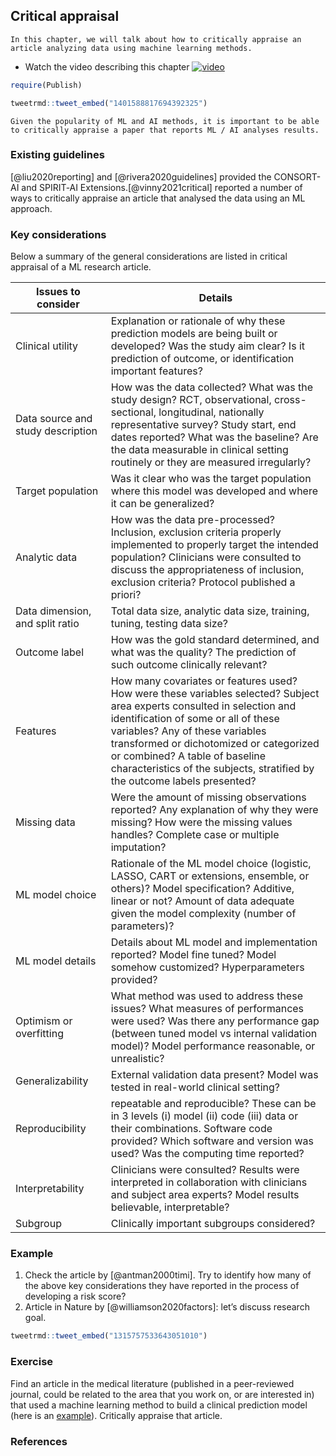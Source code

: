 ## Critical appraisal {.unnumbered}

```block
In this chapter, we will talk about how to critically appraise an article analyzing data using machine learning methods.
```

-   Watch the video describing this chapter [![video](https://img.youtube.com/vi/Y4q2kKNcOSo/maxresdefault.jpg)](https://youtu.be/Y4q2kKNcOSo)

```r
require(Publish)
```

```r
tweetrmd::tweet_embed("1401588817694392325")
```

```block
Given the popularity of ML and AI methods, it is important to be able to critically appraise a paper that reports ML / AI analyses results.
```

### Existing guidelines

[@liu2020reporting] and [@rivera2020guidelines] provided the CONSORT-AI and SPIRIT‑AI Extensions.[@vinny2021critical] reported a number of ways to critically appraise an article that analysed the data using an ML approach.

### Key considerations

Below a summary of the general considerations are listed in critical appraisal of a ML research article.

| Issues to consider                | Details                                                                                                                                                                                                                                                                                                                                                    |
|----------------------|--------------------------------------------------|
| Clinical utility                  | Explanation or rationale of why these prediction models are being built or developed? Was the study aim clear? Is it prediction of outcome, or identification important features?                                                                                                                                                                          |
| Data source and study description | How was the data collected? What was the study design? RCT, observational, cross-sectional, longitudinal, nationally representative survey? Study start, end dates reported? What was the baseline? Are the data measurable in clinical setting routinely or they are measured irregularly?                                                                |
| Target population                 | Was it clear who was the target population where this model was developed and where it can be generalized?                                                                                                                                                                                                                                                 |
| Analytic data                     | How was the data pre-processed? Inclusion, exclusion criteria properly implemented to properly target the intended population? Clinicians were consulted to discuss the appropriateness of inclusion, exclusion criteria? Protocol published a priori?                                                                                                     |
| Data dimension, and split ratio   | Total data size, analytic data size, training, tuning, testing data size?                                                                                                                                                                                                                                                                                  |
| Outcome label                     | How was the gold standard determined, and what was the quality? The prediction of such outcome clinically relevant?                                                                                                                                                                                                                                        |
| Features                          | How many covariates or features used? How were these variables selected? Subject area experts consulted in selection and identification of some or all of these variables? Any of these variables transformed or dichotomized or categorized or combined? A table of baseline characteristics of the subjects, stratified by the outcome labels presented? |
| Missing data                      | Were the amount of missing observations reported? Any explanation of why they were missing? How were the missing values handles? Complete case or multiple imputation?                                                                                                                                                                                     |
| ML model choice                   | Rationale of the ML model choice (logistic, LASSO, CART or extensions, ensemble, or others)? Model specification? Additive, linear or not? Amount of data adequate given the model complexity (number of parameters)?                                                                                                                                      |
| ML model details                  | Details about ML model and implementation reported? Model fine tuned? Model somehow customized? Hyperparameters provided?                                                                                                                                                                                                                                  |
| Optimism or overfitting           | What method was used to address these issues? What measures of performances were used? Was there any performance gap (between tuned model vs internal validation model)? Model performance reasonable, or unrealistic?                                                                                                                                     |
| Generalizability                  | External validation data present? Model was tested in real-world clinical setting?                                                                                                                                                                                                                                                                         |
| Reproducibility                   | repeatable and reproducible? These can be in 3 levels (i) model (ii) code (iii) data or their combinations. Software code provided? Which software and version was used? Was the computing time reported?                                                                                                                                                  |
| Interpretability                  | Clinicians were consulted? Results were interpreted in collaboration with clinicians and subject area experts? Model results believable, interpretable?                                                                                                                                                                                                    |
| Subgroup                          | Clinically important subgroups considered?                                                                                                                                                                                                                                                                                                                 |

### Example

1.  Check the article by [@antman2000timi]. Try to identify how many of the above key considerations they have reported in the process of developing a risk score?
2.  Article in Nature by [@williamson2020factors]: let's discuss research goal.

```r
tweetrmd::tweet_embed("1315757533643051010")
```

### Exercise

Find an article in the medical literature (published in a peer-reviewed journal, could be related to the area that you work on, or are interested in) that used a machine learning method to build a clinical prediction model (here is an [example](https://www.google.com/search?q=machine+learning+clinical+prediction+model+tuberculosis)). Critically appraise that article.

### References
